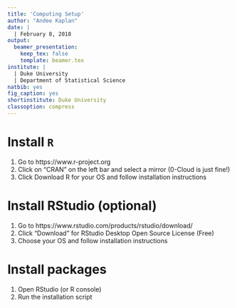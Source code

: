 ```yaml
---
title: 'Computing Setup'
author: "Andee Kaplan"
date: |
  | February 8, 2018
output:
  beamer_presentation:
    keep_tex: false
    template: beamer.tex
institute: |
  | Duke University
  | Department of Statistical Science
natbib: yes
fig_caption: yes
shortinstitute: Duke University
classoption: compress
---
```


# Install `R`

1. Go to https://www.r-project.org
2. Click on "CRAN" on the left bar and select a mirror (0-Cloud is just fine!)
3. Click Download R for your OS and follow installation instructions

# Install RStudio (optional)

1. Go to https://www.rstudio.com/products/rstudio/download/
2. Click "Download" for RStudio Desktop Open Source License (Free)
3. Choose your OS and follow installation instructions

# Install packages

1. Open RStudio (or R console)
2. Run the installation script